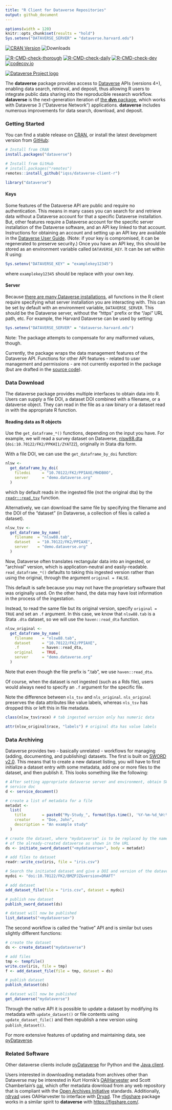 ```yaml
---
title: "R Client for Dataverse Repositories"
output: github_document
---
```


```r
options(width = 120)
knitr::opts_chunk$set(results = "hold")
Sys.setenv("DATAVERSE_SERVER" = "dataverse.harvard.edu")
```

[![CRAN Version](https://www.r-pkg.org/badges/version/dataverse)](https://cran.r-project.org/package=dataverse)
![Downloads](https://cranlogs.r-pkg.org/badges/dataverse)

[![R-CMD-check-thorough](https://github.com/IQSS/dataverse-client-r/actions/workflows/R-CMD-check-thorough.yaml/badge.svg?branch=master)](https://github.com/IQSS/dataverse-client-r/actions/workflows/R-CMD-check-thorough.yaml)
[![R-CMD-check-daily](https://github.com/IQSS/dataverse-client-r/actions/workflows/R-CMD-check-daily.yaml/badge.svg?branch=master)](https://github.com/IQSS/dataverse-client-r/actions/workflows/R-CMD-check-daily.yaml)
[![R-CMD-check-dev](https://github.com/IQSS/dataverse-client-r/actions/workflows/R-CMD-check-dev.yaml/badge.svg)](https://github.com/IQSS/dataverse-client-r/actions/workflows/R-CMD-check-dev.yaml)
[![codecov.io](https://codecov.io/github/IQSS/dataverse-client-r/coverage.svg?branch=master)](https://codecov.io/github/IQSS/dataverse-client-r?branch=master)

[![Dataverse Project logo](https://dataverse.org/files/dataverseorg/files/dataverse_project_logo-hp.png)](https://dataverse.org)

The **dataverse** package provides access to [Dataverse](https://dataverse.org/) APIs (versions 4+), enabling data search, retrieval, and deposit, thus allowing R users to integrate public data sharing into the reproducible research workflow. **dataverse** is the next-generation iteration of [the **dvn** package](https://cran.r-project.org/package=dvn), which works with Dataverse 3 ("Dataverse Network") applications. **dataverse** includes numerous improvements for data search, download, and deposit.


### Getting Started

You can find a stable release on [CRAN](https://cran.r-project.org/package=dataverse), or install the latest development version from [GitHub](https://github.com/iqss/dataverse-client-r/):


```r
# Install from CRAN
install.packages("dataverse")

# Install from GitHub
# install.packages("remotes")
remotes::install_github("iqss/dataverse-client-r")
```

```r
library("dataverse")
```

#### Keys

Some features of the Dataverse API are public and require no authentication. This means in many cases you can search for and retrieve data without a Dataverse account for that a specific Dataverse installation. But, other features require a Dataverse account for the specific server installation of the Dataverse software, and an API key linked to that account. Instructions for obtaining an account and setting up an API key are available in the [Dataverse User Guide](https://guides.dataverse.org/en/latest/user/account.html). (Note: if your key is compromised, it can be regenerated to preserve security.) Once you have an API key, this should be stored as an environment variable called `DATAVERSE_KEY`. It can be set within R using:

``` r
Sys.setenv("DATAVERSE_KEY" = "examplekey12345")
```

where `examplekey12345` should be replace with your own key. 


#### Server

Because [there are many Dataverse installations](https://dataverse.org/), all functions in the R client require specifying what server installation you are interacting with. This can be set by default with an environment variable, `DATAVERSE_SERVER`. This should be the Dataverse server, without the "https" prefix or the "/api" URL path, etc. For example, the Harvard Dataverse can be used by setting:

``` r
Sys.setenv("DATAVERSE_SERVER" = "dataverse.harvard.edu")
```

Note: The package attempts to compensate for any malformed values, though.

Currently, the package wraps the data management features of the Dataverse API. Functions for other API features - related to user management and permissions - are not currently exported in the package (but are drafted in the [source code](https://github.com/IQSS/dataverse-client-r)).


### Data Download

The dataverse package provides multiple interfaces to obtain data into R. Users can supply a file DOI, a dataset DOI combined with a filename, or a dataverse object. They can read in the file as a raw binary or a dataset read in with the appropriate R function.

#### Reading data as R objects

Use the `get_dataframe_*()` functions, depending on the input you have. For example, we will read a survey dataset on Dataverse, [nlsw88.dta](https://demo.dataverse.org/dataset.xhtml?persistentId=doi:10.70122/FK2/PPIAXE) (`doi:10.70122/FK2/PPKHI1/ZYATZZ`), originally in Stata dta form.

With a file DOI, we can use the `get_dataframe_by_doi` function:

```r
nlsw <-
  get_dataframe_by_doi(
    filedoi     = "10.70122/FK2/PPIAXE/MHDB0O",
    server      = "demo.dataverse.org"
  )
```
which by default reads in the ingested file (not the original dta) by the [`readr::read_tsv`](https://readr.tidyverse.org/reference/read_delim.html) function.

Alternatively, we can download the same file by specifying the filename and the DOI of the "dataset" (in Dataverse, a collection of files is called a dataset).

```r
nlsw_tsv <-
  get_dataframe_by_name(
    filename  = "nlsw88.tab",
    dataset   = "10.70122/FK2/PPIAXE",
    server    = "demo.dataverse.org"
  )
```

Now, Dataverse often translates rectangular data into an ingested, or "archival" version, which is application-neutral and easily-readable. `read_dataframe_*()` defaults to taking this ingested version rather than using the original, through the argument `original = FALSE`.

This default is safe because you may not have the proprietary software that was originally used. On the other hand, the data may have lost information in the process of the ingestation.

Instead, to read the same file but its original version, specify `original = TRUE` and set an `.f` argument. In this case, we know that `nlsw88.tab` is a Stata `.dta` dataset, so we will use the `haven::read_dta` function.

```r
nlsw_original <-
  get_dataframe_by_name(
    filename    = "nlsw88.tab",
    dataset     = "10.70122/FK2/PPIAXE",
    .f          = haven::read_dta,
    original    = TRUE,
    server      = "demo.dataverse.org"
  )
```

Note that even though the file prefix is ".tab", we use `haven::read_dta`.

Of course, when the dataset is not ingested (such as a Rds file), users would always need to specify an `.f` argument for the specific file.


Note the difference between `nls_tsv` and `nls_original`. `nls_original` preserves the data attributes like value labels, whereas `nls_tsv` has dropped this or left this in file metadata.

```r
class(nlsw_tsv$race) # tab ingested version only has numeric data
```

```r
attr(nlsw_original$race, "labels") # original dta has value labels
```



### Data Archiving

Dataverse provides two - basically unrelated - workflows for managing (adding, documenting, and publishing) datasets. The first is built on [SWORD v2.0](http://swordapp.org/sword-v2/). This means that to create a new dataset listing, you will have to first initialize a dataset entry with some metadata, add one or more files to the dataset, and then publish it. This looks something like the following:

``` r
# After setting appropriate dataverse server and environment, obtain SWORD
# service doc
d <- service_document()

# create a list of metadata for a file
metadat <-
  list(
    title       = paste0("My-Study_", format(Sys.time(), '%Y-%m-%d_%H:%M')),
    creator     = "Doe, John",
    description = "An example study"
  )

# create the dataset, where "mydataverse" is to be replaced by the name 
# of the already-created dataverse as shown in the URL
ds <- initiate_sword_dataset("<mydataverse>", body = metadat)

# add files to dataset
readr::write_csv(iris, file = "iris.csv")

# Search the initiated dataset and give a DOI and version of the dataverse as an identifier
mydoi <- "doi:10.70122/FK2/BMZPJZ&version=DRAFT"

# add dataset
add_dataset_file(file = "iris.csv", dataset = mydoi)

# publish new dataset
publish_sword_dataset(ds)

# dataset will now be published
list_datasets("<mydataverse>")
```

The second workflow is called the "native" API and is similar but uses slightly different functions:

``` r
# create the dataset
ds <- create_dataset("mydataverse")

# add files
tmp <- tempfile()
write.csv(iris, file = tmp)
f <- add_dataset_file(file = tmp, dataset = ds)

# publish dataset
publish_dataset(ds)

# dataset will now be published
get_dataverse("mydataverse")
```

Through the native API it is possible to update a dataset by modifying its metadata with `update_dataset()` or file contents using `update_dataset_file()` and then republish a new version using `publish_dataset()`.

For more extensive features of updating and maintaining data, see [pyDataverse](https://pydataverse.readthedocs.io/en/latest/).


### Related Software

Other dataverse clients include [pyDataverse](https://pydataverse.readthedocs.io/en/latest/) for Python and the [Java client](https://github.com/IQSS/dataverse-client-java). 

Users interested in downloading metadata from archives other than Dataverse may be interested in Kurt Hornik's [OAIHarvester](https://cran.r-project.org/package=OAIHarvester) and Scott Chamberlain's [oai](https://cran.r-project.org/package=oai), which offer metadata download from any web repository that is compliant with the [Open Archives Initiative](http://www.openarchives.org/) standards. Additionally, [rdryad](https://cran.r-project.org/package=rdryad) uses OAIHarvester to interface with [Dryad](https://datadryad.org/stash). The [rfigshare](https://cran.r-project.org/package=rfigshare) package works in a similar spirit to **dataverse** with <https://figshare.com/>.
